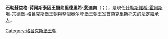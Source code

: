 {{blpunsourced|time=2014-06-09T12:42:59+00:00}}
{{expand|time=2014-06-09T12:42:59+00:00}}
{{Infobox royalty|prince
| name = 弗里德里希·斐迪南王子
| full name = 弗里德里希·斐迪南
| reign =
| title = 石勒苏益格-荷尔斯泰因王储
| styles = ''HH'' The Hereditary Prince of Schleswig-Holstein
| house = [[格吕克斯堡王朝|石勒苏益格-荷尔斯泰因王室]]
| spouse =
| image =
| imgw =
| birth_date =  {{Birth date and age|1985|7|19|df=y}}
| birth_place = [[西德|西德]]石勒苏益格-荷尔斯泰因[[埃肯弗德|埃肯弗德]]
| death_date =
| death_place =
| father = [[克里斯托夫_(石勒苏益格-荷尔斯泰因)|克里斯托夫]]
| mother = [[伊丽莎白_(利珀-比斯特菲尔德)|伊丽莎白王妃]]
|}}

'''石勒蘇益格-荷爾斯泰因王儲弗里德里希·斐迪南'''（{{lang-da|Frederik Ferdinand}}；{{bd|1985年|7月19日}}），是現任[[什勒斯維希-霍爾斯坦統治者列表|什勒斯維希-霍爾斯坦-宗德堡-格呂克斯堡王朝]]與整個[[奥尔登堡王朝|奥尔登堡王朝]]王室首領[[克里斯托夫_(石勒苏益格-荷尔斯泰因)|克里斯托夫]]的[[法定繼承人|法定繼承人]]。

{{DEFAULTSORT: Frederick Ferdinand}}
[[Category:格吕克斯堡王朝|Category:格吕克斯堡王朝]]